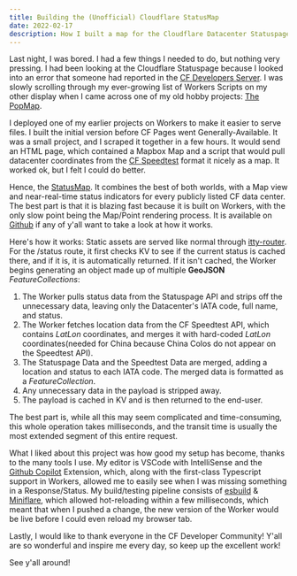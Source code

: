 ```yaml
---
title: Building the (Unofficial) Cloudflare StatusMap
date: 2022-02-17
description: How I built a map for the Cloudflare Datacenter Statuspage, and what I learned along the way.
---
```



Last night, I was bored. I had a few things I needed to do, but nothing very pressing. I had been looking at the Cloudflare Statuspage because I looked into an error that someone had reported in the [CF Developers Server](https://workers.community "Cloudflare Developers Discord Server"). I was slowly scrolling through my ever-growing list of Workers Scripts on my other display when I came across one of my old hobby projects: [The PopMap](https://popmap.alastair-technologies.workers.dev/ "CF PopMap").

I deployed one of my earlier projects on Workers to make it easier to serve files. I built the initial version before CF Pages went Generally-Available. It was a small project, and I scraped it together in a few hours. It would send an HTML page, which contained a Mapbox Map and a script that would pull datacenter coordinates from the [CF Speedtest](https://speed.cloudflare.com "Cloudflare Speedtest") format it nicely as a map. It worked ok, but I felt I could do better.

Hence, the [StatusMap](https://statusmap.cloudflare.community). It combines the best of both worlds, with a Map view and near-real-time status indicators for every publicly listed CF data center. The best part is that it is blazing fast because it is built on Workers, with the only slow point being the Map/Point rendering process. It is available on [Github](https://github.com/Cloudflare-Community/StatusMap "Cloudflare StatusMap on Github") if any of y'all want to take a look at how it works.

<Astralis src={SMSC} alt="Screen Capture from StatusMap" />

Here's how it works: Static assets are served like normal through [itty-router](https://itty-router.dev "Itty Router | tiny, zero-dependency router"). For the /status route, it first checks KV to see if the current status is cached there, and if it is, it is automatically returned. If it isn't cached, the Worker begins generating an object made up of multiple **GeoJSON** _FeatureCollections_:

1. The Worker pulls status data from the Statuspage API and strips off the unnecessary data, leaving only the Datacenter's IATA code, full name, and status.
2. The Worker fetches location data from the CF Speedtest API, which contains _LatLon_ coordinates, and merges it with hard-coded _LatLon_ coordinates(needed for China because China Colos do not appear on the Speedtest API).
3. The Statuspage Data and the Speedtest Data are merged, adding a location and status to each IATA code. The merged data is formatted as a _FeatureCollection_.
4. Any unnecessary data in the payload is stripped away.
5. The payload is cached in KV and is then returned to the end-user.

The best part is, while all this may seem complicated and time-consuming, this whole operation takes milliseconds, and the transit time is usually the most extended segment of this entire request.

What I liked about this project was how good my setup has become, thanks to the many tools I use. My editor is VSCode with IntelliSense and the [Github Copilot](https://copilot.github.com/ "GitHub Copilot - Your AI pair programmer") Extension, which, along with the first-class Typescript support in Workers, allowed me to easily see when I was missing something in a Response/Status. My build/testing pipeline consists of [esbuild](https://esbuild.github.io "esbuild - an extremely fast JavaScript bundler") & [Miniflare](https://miniflare.dev "🔥 Miniflare"), which allowed hot-reloading within a few milliseconds, which meant that when I pushed a change, the new version of the Worker would be live before I could even reload my browser tab.

Lastly, I would like to thank everyone in the CF Developer Community! Y'all are so wonderful and inspire me every day, so keep up the excellent work!

See y'all around!

